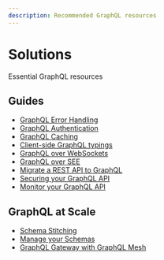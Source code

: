 ```yaml
---
description: Recommended GraphQL resources
---
```


# Solutions

Essential GraphQL resources

## Guides

- [GraphQL Error Handling](/blog/graphql-error-handling-with-fp)
- [GraphQL Authentication](/blog/graphql-authentication-with-envelop-and-auth0)
- [GraphQL Caching](/blog/graphql-response-caching-with-envelop)
- [Client-side GraphQL typings](/blog/typed-document-node)
- [GraphQL over WebSockets](/blog/graphql-over-websockets)
- [GraphQL over SEE](/blog/graphql-over-sse)
- [Migrate a REST API to GraphQL](https://graphql-mesh.com/docs/getting-started/your-first-mesh-gateway)
- [Securing your GraphQL API](https://envelop.dev/docs/guides/securing-your-graphql-api)
- [Monitor your GraphQL API](https://envelop.dev/docs/guides/monitoring-and-tracing)

## GraphQL at Scale

- [Schema Stitching](/blog/a-new-year-for-schema-stitching)
- [Manage your Schemas](/blog/graphql-hive-preview)
- [GraphQL Gateway with GraphQL Mesh](https://graphql-mesh.com/docs/introduction)
